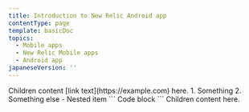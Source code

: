 ```yaml
---
title: Introduction to New Relic Android app
contentType: page
template: basicDoc
topics:
  - Mobile apps
  - New Relic Mobile apps
  - Android app
japaneseVersion: ''
---
```


<Collapser>
  <CollapserRow title="Row 1">
    Children content [link text](https://example.com) here. 
    1. Something 
    2. Something else
        - Nested item
        ```
        Code block
        ```
  </CollapserRow>
  <CollapserRow title="Row 2">
    Children content here.
  </CollapserRow>
</Collapser>
